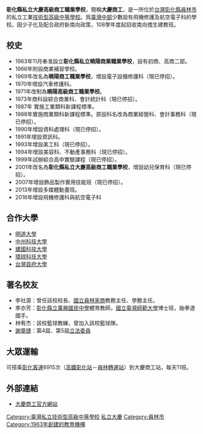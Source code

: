 {{unreferenced|time=2019-08-24T11:24:02+00:00}}
{{Infobox School
|name =彰化縣私立大慶高級商工職業學校
|logo =Tw-changhua-dcvs.jpg 
|image=Dah-Chin Commercial and Industrial Vocational High School under clear sky on 12 January 2021.jpg
|caption=大慶商工
|motto =勤誠智德
|established =1963年
|type =私立[[技術型高級中等學校|技術型高級中等學校]]（工業高級中等學校）
|principal =張坤生
|location ={{ROC}}<br>[[臺灣|臺灣]][[彰化縣|彰化縣]][[員林市|員林市]]振興-{里}-山腳路二段206號
|tel =04-8311005
|fax =04-8312993
|website = 
|telephone=|address=}}
'''彰化縣私立大慶高級商工職業學校'''，簡稱'''大慶商工'''，是一所位於[[台灣|台灣]][[彰化縣|彰化縣]][[員林市|員林市]]的私立工業[[技術型高級中等學校|技術型高級中等學校]]。爲[[臺灣中部|臺灣中部]]少數設有飛機修護及航空電子科的學校。因少子化及配合政府新南向政策，108學年度起招收南向僑生建教班。

==校史==
*1963年11月奉准設立'''彰化縣私立曉陽商業職業學校'''，設有初商、高商二部。 
*1966年附設商業補習學校。  
*1969年改名為'''曉陽商工職業學校'''，增設電子設備修護科（現已停招）。 
*1970年增設汽車修護科。  
*1971年改制為'''曉陽高級商工職業學校'''。
*1973年商科設綜合商業科、會計統計科（現已停招）。 
*1987年 實施工業類科新課程標準。 
*1988年實施商業類科新課程標準。原設科名改為商業經營科、會計事務科（現已停招）。 
*1990年增設資料處理科（現已停招）。  
*1991年增設資訊科。 
*1993年增設美工科（現已停招）。
*1994年增設美容科、不動產事務科（現已停招）。 
*1999年試辦綜合高中實驗課程（現已停招）。 
*2001年改名為'''彰化縣私立大慶高級商工職業學校'''，增設幼兒保育科（現已停招）。 
*2007年增設飾品製作實用技能班（現已停招）。
*2013年增設多媒體動畫班。
*2016年增設飛機修護科與航空電子科

== 合作大學 ==
*[[明道大學|明道大學]]	
*[[中州科技大學|中州科技大學]]	
*[[建國科技大學|建國科技大學]]	
*[[環球科技大學|環球科技大學]]	
*[[台灣首府大學|台灣首府大學]]	

== 著名校友 ==
* 李社源：曾任該校校長、[[國立員林高級家事商業職業學校|國立員林家商]]教務主任、學務主任。
* 李亦芳：[[彰化縣立萬興國民中學|彰化縣立萬興國民中學]]體育教師，[[國立臺灣師範大學|國立臺灣師範大學]]博士班，跆拳道國手。
* 林宥杰：該校籃球教練，曾加入該校籃球隊。
* [[謝章捷|謝章捷]]：第4屆、第5屆[[立法委員|立法委員]]

== 大眾運輸 ==
可搭乘[[彰化客運|彰化客運]]6915次（[[高鐵彰化站|高鐵彰化站]]－[[員林轉運站|員林轉運站]]）到大慶商工站，每天11班。

== 外部連結 ==
*[http://www.dcvs.chc.edu.tw/ 大慶商工官方網站] {{Wayback|url=http://www.dcvs.chc.edu.tw/ |date=20071105103921 }}

{{彰化縣高級中等學校}} 
[[Category:臺灣私立技術型高級中等學校|Category:臺灣私立技術型高級中等學校]]
[[Category:彰化縣技術型高級中等學校|私立大慶]]
[[Category:員林市|Category:員林市]]
[[Category:1963年創建的教育機構|Category:1963年創建的教育機構]]